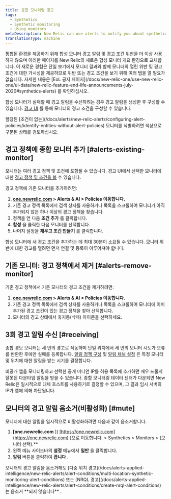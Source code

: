 ```yaml
---
title: 종합 모니터링 경고
tags:
  - Synthetics
  - Synthetic monitoring
  - Using monitors
metaDescription: New Relic can use alerts to notify you about synthetic monitors's failures.
translationType: machine
---
```


<Callout variant="important">
  통합된 환경을 제공하기 위해 합성 모니터 경고 알림 및 경고 조건 위반을 더 이상 사용하지 않으며 이러한 페이지를 New Relic의 새로운 합성 모니터 개요 환경으로 교체합니다. 이 새로운 경험은 단일 보기에서 모니터 결과와 함께 모니터의 열린 위반 및 경고 조건에 대한 가시성을 제공하므로 위반 또는 경고 조건을 보기 위해 여러 탭을 열 필요가 없습니다. 자세한 내용은 [EoL 공지 페이지](/docs/new-relic-one/use-new-relic-one/ui-data/new-relic-feature-end-life-announcements-july-2020#synthetics-alerts) 를 확인하십시오.
</Callout>

합성 모니터가 실패할 때 경고 알림을 수신하려는 경우 경고 알림을 생성한 후 구성할 수 있습니다. [경고 UI](/docs/alerts/new-relic-alerts-beta/configuring-alert-policies/alert-policy-workflow) 를 통해 모니터의 경고 조건을 구성할 수 있습니다.

<Callout variant="tip">
  할당된 [조건이 없는](/docs/alerts/new-relic-alerts/configuring-alert-policies/identify-entities-without-alert-policies) 모니터를 식별하려면 색상으로 구분된 상태를 검토하십시오.
</Callout>

## 경고 정책에 종합 모니터 추가 [#alerts-existing-monitor]

모니터는 여러 경고 정책 및 조건에 포함될 수 있습니다. 경고 UI에서 선택한 모니터에 대한 [경고 정책 및 조건을 볼](/docs/synthetics/new-relic-synthetics/using-monitors/view-monitors-alert-policies-conditions) 수 있습니다.

경고 정책에 기존 모니터를 추가하려면:

1. **[one.newrelic.com](https://one.newrelic.com) > Alerts & AI > Policies 이동합니다.**
2. 기존 경고 정책 목록에서 검색 상자를 사용하거나 목록을 스크롤하여 모니터가 아직 추가되지 않은 하나 이상의 경고 정책을 찾습니다.
3. 정책을 연 다음 **조건 추가** 를 클릭합니다.
4. **합성** 을 클릭한 다음 모니터를 선택합니다.
5. 나머지 설정을 **채우고 조건 만들기** 를 클릭합니다.

<Callout variant="important">
  합성 모니터에 새 경고 조건을 추가하는 데 최대 30분이 소요될 수 있습니다. 모니터 위반에 대한 경고를 열려면 먼저 연결 및 등록이 이루어져야 합니다.
</Callout>

## 기존 모니터: 경고 정책에서 제거 [#alerts-remove-monitor]

기존 경고 정책에서 기존 모니터의 경고 조건을 제거하려면:

1. **[one.newrelic.com](https://one.newrelic.com) > Alerts & AI > Policies 이동합니다.**
2. 기존 경고 정책 목록에서 검색 상자를 사용하거나 목록을 스크롤하여 모니터에 이미 추가된 경고 조건이 있는 경고 정책을 찾아 선택합니다.
3. 모니터의 경고 상태에서 휴지통(삭제) 아이콘을 선택하세요.

## 3회 경고 알림 수신 [#receiving]

종합 경보 모니터는 세 번의 경고로 작동하며 단일 위치에서 세 번의 모니터 시도가 오류를 반환한 후에만 실패를 등록합니다. [알림 정책 구성](/docs/alerts/new-relic-alerts-beta/configuring-alert-policies/alert-policy-workflow) 및 [알림 채널 설정](/docs/alerts/new-relic-alerts-beta/managing-notification-channels/notification-channels-controlling-where-send-alerts) 은 특정 모니터 및 위치에 대한 알림을 받는 시기를 결정합니다.

비공개 앱을 모니터링하고 선택한 공개 미니언 IP를 허용 목록에 추가하면 매우 드물게 잘못된 다운타임 알림을 받을 수 있습니다. 종합 모니터링 데이터 센터가 다운되면 New Relic은 일시적으로 대체 호스트를 사용하기로 결정할 수 있으며, 그 결과 임시 서버의 IP가 앱에 의해 차단됩니다.

## 모니터의 경고 알림 음소거(비활성화) [#mute]

모니터에 대한 알림을 일시적으로 비활성화하려면 다음과 같이 음소거합니다.

1. **\[one.newrelic.com** ]( [https://one.newrelic.com](https://one.newrelic.com) )으로 이동합니다. > Synthetics > Monitors > (모니터 선택).\*\*
2. 왼쪽 메뉴 사이드바의 **설정** 메뉴에서 **일반** 을 클릭합니다.
3. **알림** 버튼을 클릭하여 **끕니다** .

<Callout variant="important">
  모니터의 경고 알림을 음소거해도 [다중 위치 경고](/docs/alerts-applied-intelligence/new-relic-alerts/alert-conditions/multi-location-synthetic-monitoring-alert-conditions) 또는 [NRQL 경고](/docs/alerts-applied-intelligence/new-relic-alerts/alert-conditions/create-nrql-alert-conditions) 는 음소거 **되지 않습니다** .
</Callout>